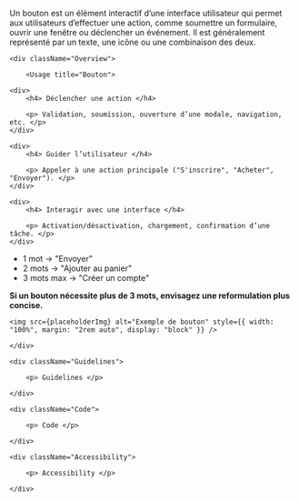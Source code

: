 


<Meta title="Components/Button" />

<HeaderComponent title="Button" linkFigma="https://www.figma.com/design/Wiy8uWsWjoagf95lOmPXNU/01.0-Design-System-RTE---WEB?node-id=1-150&p=f&m=dev" linkGithub="https://github.com/rte-france/design-system-rte/tree/main/packages/angular/projects/ds-rte-lib/src//lib/components/button">

<p>Un bouton est un élément interactif d’une interface utilisateur qui permet aux utilisateurs d’effectuer une action, comme soumettre un formulaire, ouvrir une fenêtre ou déclencher un événement. Il est généralement représenté par un texte, une icône ou une combinaison des deux.</p>

</HeaderComponent>

<StorybookTabs>

    <div className="Overview">

        <Usage title="Bouton">

    <div>
        <h4> Déclencher une action </h4>

        <p> Validation, soumission, ouverture d’une modale, navigation, etc. </p>
    </div>

    <div>
        <h4> Guider l’utilisateur </h4>

        <p> Appeler à une action principale ("S'inscrire", "Acheter", "Envoyer"). </p>
    </div>

    <div>
        <h4> Interagir avec une interface </h4>

        <p> Activation/désactivation, chargement, confirmation d’une tâche. </p>
    </div>

</Usage>

<IconTitle title="Exemples d'utilisation" icon="heart_outlined" />

- 1 mot → "Envoyer"
- 2 mots → "Ajouter au panier"
- 3 mots max → "Créer un compte"

**Si un bouton nécessite plus de 3 mots, envisagez une reformulation plus concise.**


<div style={{ display: "flex", flexDirection: "row", justifyContent: "space-between", alignItems: "center"}}>

<UtilisationExemple toDo={true} imgPath="placeholder_img.png" />

<UtilisationExemple toDo={false} imgPath="placeholder_img.png" />

</div>

    <img src={placeholderImg} alt="Exemple de bouton" style={{ width: "100%", margin: "2rem auto", display: "block" }} />

    </div>

    <div className="Guidelines">

        <p> Guidelines </p>

    </div>

    <div className="Code">

        <p> Code </p>

    </div>

    <div className="Accessibility">

        <p> Accessibility </p>

    </div>

</StorybookTabs>

